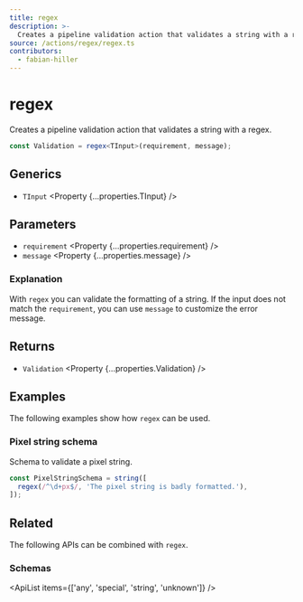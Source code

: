 ```yaml
---
title: regex
description: >-
  Creates a pipeline validation action that validates a string with a regex.
source: /actions/regex/regex.ts
contributors:
  - fabian-hiller
---
```



# regex

Creates a pipeline validation action that validates a string with a regex.

```ts
const Validation = regex<TInput>(requirement, message);
```

## Generics

- `TInput` <Property {...properties.TInput} />

## Parameters

- `requirement` <Property {...properties.requirement} />
- `message` <Property {...properties.message} />

### Explanation

With `regex` you can validate the formatting of a string. If the input does not match the `requirement`, you can use `message` to customize the error message.

## Returns

- `Validation` <Property {...properties.Validation} />

## Examples

The following examples show how `regex` can be used.

### Pixel string schema

Schema to validate a pixel string.

```ts
const PixelStringSchema = string([
  regex(/^\d+px$/, 'The pixel string is badly formatted.'),
]);
```

## Related

The following APIs can be combined with `regex`.

### Schemas

<ApiList items={['any', 'special', 'string', 'unknown']} />

